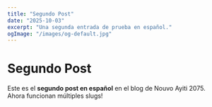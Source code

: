 ```yaml
---
title: "Segundo Post"
date: "2025-10-03"
excerpt: "Una segunda entrada de prueba en español."
ogImage: "/images/og-default.jpg"
---
```


# Segundo Post 

Este es el **segundo post en español** en el blog de Nouvo Ayiti 2075.  
Ahora funcionan múltiples slugs!
